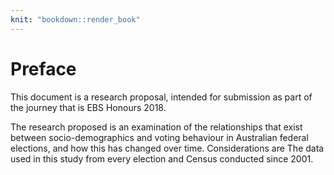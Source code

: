 ```yaml
---
knit: "bookdown::render_book"
---
```


# Preface {-}

This document is a research proposal, intended for submission as part of the journey that is EBS Honours 2018.

The research proposed is an examination of the relationships that exist between socio-demographics and voting behaviour in Australian federal elections, and how this has changed over time. Considerations are The data used in this study from every election and Census conducted since 2001.


